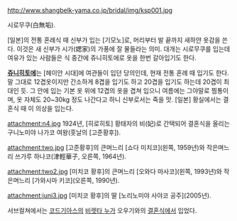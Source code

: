 http://www.shangbelk-yama.co.jp/bridal/img/ksp001.jpg

시로무쿠(白無垢).

[일본]의 전통 혼례식 때 신부가 입는 [기모노]로, 머리부터 발 끝까지 새하얀 옷감을 쓴다. 이것은 새 신부가 시가(媤家)의 가풍에 잘 물들라는 의미. 대개는 시로무쿠를 입는데 여유가 있는 사람들은 식 중간에 쥬니히토에로 옷을 한번 갈아입기도 한다.

'''[[쥬니히토에]]'''는 [헤이안 시대]에 여관들이 입던 당의인데, 현재 전통 혼례 때 입기도 한다. 말 그대로 12겹옷이지만 간소하게 8겹을 입기도 하고 20겹을 입기도 하는데 20겹이 최대인 듯. 그 안에 입는 기본 옷 위에 12겹의 옷을 겹쳐 입으니 여름에는 그야말로 찜통이며, 옷 자체도 20~30kg 정도 나간다고 하니 신부로서는 죽을 맛. [일본] 황실에서는 결혼식 때 이 의상을 입는다. 

attachment:n4.jpg
1924년, [히로히토] 황태자의 비(妃)로 간택되어 결혼식을 올리는 구니노미야 나가코 여왕(훗날의 [고준황후]).

attachment:two.jpg
[고준황후]의 큰며느리 [쇼다 미치코](왼쪽, 1959년)와 작은며느리 쓰가루 하나코(津輕華子, 오른쪽, 1964년).

attachment:two2.jpg
[미치코 황후]의 큰며느리 [오와다 마사코](왼쪽, 1993년)와 작은며느리 [가와시마 키코](오른쪽, 1990년).

attachment:juni3.jpg
[미치코 황후]의 딸 [노리노미야 사야코 공주](2005년).

서브컬쳐에서는 [[코드기아스]]의 [[비렛타 누]]가 오우기와의 [[결혼식]]에서 입었다.
